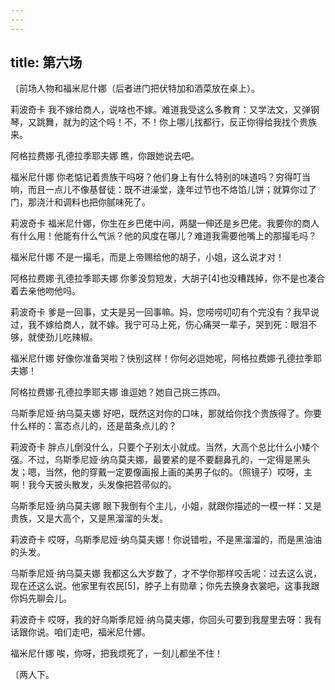 ```yaml
---
---
---
```

title: 第六场
---




〔前场人物和福米尼什娜（后者进门把伏特加和酒菜放在桌上）。





莉波奇卡 我不嫁给商人，说啥也不嫁。难道我受这么多教育：又学法文，又弹钢琴，又跳舞，就为的这个吗！不，不！你上哪儿找都行，反正你得给我找个贵族来。

阿格拉费娜·孔德拉季耶夫娜 瞧，你跟她说去吧。

福米尼什娜 你老惦记着贵族干吗呀？他们身上有什么特别的味道吗？穷得叮当响，而且一点儿不像基督徒：既不进澡堂，逢年过节也不烙馅儿饼；就算你过了门，那浇汁和调料也把你腻味死了。

莉波奇卡 福米尼什娜，你生在乡巴佬中间，两腿一伸还是乡巴佬。我要你的商人有什么用！他能有什么气派？他的风度在哪儿？难道我需要他嘴上的那撮毛吗？

福米尼什娜 不是一撮毛，而是上帝赐给他的胡子，小姐，这么说才对！

阿格拉费娜·孔德拉季耶夫娜 你爹没剪短发，大胡子[4]也没糟践掉，你不是也凑合着去亲他吻他吗。

莉波奇卡 爹是一回事，丈夫是另一回事嘛。妈，您唠唠叨叨有个完没有？我早说过，我不嫁给商人，就不嫁。我宁可马上死，伤心痛哭一辈子，哭到死：眼泪不够，就使劲儿吃辣椒。

福米尼什娜 好像你准备哭啦？快别这样！你何必逗她呢，阿格拉费娜·孔德拉季耶夫娜！

阿格拉费娜·孔德拉季耶夫娜 谁逗她？她自己挑三拣四。

乌斯季尼娅·纳乌莫夫娜 好吧，既然这对你的口味，那就给你找个贵族得了。你要什么样的：富态点儿的，还是苗条点儿的？

莉波奇卡 胖点儿倒没什么，只要个子别太小就成。当然，大高个总比什么小矮个强。不过，乌斯季尼娅·纳乌莫夫娜，最要紧的是不要翻鼻孔的，一定得是黑头发；嗯，当然，他的穿戴一定要像画报上画的美男子似的。（照镜子）哎呀，主啊！我今天披头散发，头发像把笤帚似的。

乌斯季尼娅·纳乌莫夫娜 眼下我倒有个主儿，小姐，就跟你描述的一模一样：又是贵族，又是大高个，又是黑溜溜的头发。

莉波奇卡 哎呀，乌斯季尼娅·纳乌莫夫娜！你说错啦，不是黑溜溜的，而是黑油油的头发。

乌斯季尼娅·纳乌莫夫娜 我都这么大岁数了，才不学你那样咬舌呢：过去这么说，现在还这么说。他家里有农民[5]，脖子上有勋章；你先去换身衣裳吧，这事我跟你妈先聊会儿。

莉波奇卡 哎呀，我的好乌斯季尼娅·纳乌莫夫娜，你回头可要到我屋里去呀：我有话跟你说。咱们走吧，福米尼什娜。

福米尼什娜 唉，你呀，把我烦死了，一刻儿都坐不住！

〔两人下。